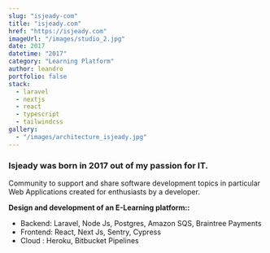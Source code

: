 ```yaml
---
slug: "isjeady-com"
title: "isjeady.com"
href: "https://isjeady.com"
imageUrl: "/images/studio_2.jpg"
date: 2017
datetime: "2017"
category: "Learning Platform"
author: leandro
portfolio: false
stack:
  - laravel
  - nextjs
  - react 
  - typescript
  - tailwindcss 
gallery:
  - "/images/architecture_isjeady.jpg"
---
```


### Isjeady was born in 2017 out of my passion for IT.

Community to support and share software development topics 
in particular Web Applications created for enthusiasts by a developer.
 
<b>Design and development of an E-Learning platform::</b>

- Backend: Laravel, Node Js, Postgres, Amazon SQS, Braintree Payments
- Frontend: React, Next Js, Sentry, Cypress
- Cloud : Heroku, Bitbucket Pipelines